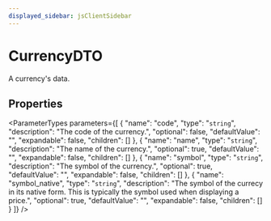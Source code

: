 ```yaml
---
displayed_sidebar: jsClientSidebar
---
```



# CurrencyDTO

A currency's data.

## Properties

<ParameterTypes parameters={[
  {
    "name": "code",
    "type": "`string`",
    "description": "The code of the currency.",
    "optional": false,
    "defaultValue": "",
    "expandable": false,
    "children": []
  },
  {
    "name": "name",
    "type": "`string`",
    "description": "The name of the currency.",
    "optional": true,
    "defaultValue": "",
    "expandable": false,
    "children": []
  },
  {
    "name": "symbol",
    "type": "`string`",
    "description": "The symbol of the currency.",
    "optional": true,
    "defaultValue": "",
    "expandable": false,
    "children": []
  },
  {
    "name": "symbol_native",
    "type": "`string`",
    "description": "The symbol of the currecy in its native form. This is typically the symbol used when displaying a price.",
    "optional": true,
    "defaultValue": "",
    "expandable": false,
    "children": []
  }
]} />
